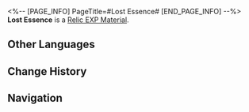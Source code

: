 <%-- [PAGE_INFO]
PageTitle=#Lost Essence#
[END_PAGE_INFO] --%>
{{Item Infobox
|id          = 234
|image       = Item Lost Essence.png{{subst:void|<!--$UPLOAD:<<SpriteOutput/ItemFigures/234.png>-<Item Lost Essence.png>-<Item Icons>>-->}}
|type        = Relic EXP Material
|invCategory = Upgrade Materials
|rarity      = 5
|effect      = 
|description = Enhancement material for Relics. Provides 2000 Relic EXP.
}}
{{Description|A large Fragmentum dust crystal that had densified after being reduced to its original form.<br /><br />''"It can even recreate our deceased mother if it has enough information! It really can! Even if it was only for 26 seconds... I just have one question after I completed the experiment: Just why was the Fragmentum created?"''}}
'''Lost Essence''' is a [[Relic EXP Material]].

==Other Languages==
{{Other Languages
|en   = Lost Essence
|zhs  = 遗失精粹
|zht  = 遺失精粹
|ja   = 遺失精華
|ko   = 유실된 정수
|es   = Esencia perdida
|fr   = Essence perdue
|ru   = Утраченная эссенция
|th   = Lost Essence
|vi   = Tinh Túy Đánh Mất
|de   = Verlorene Essenz
|id   = Lost Essence
|pt   = Essência Perdida
}}

==Change History==
{{Change History|1.0}}

==Navigation==
{{Upgrade Material Navbox}}